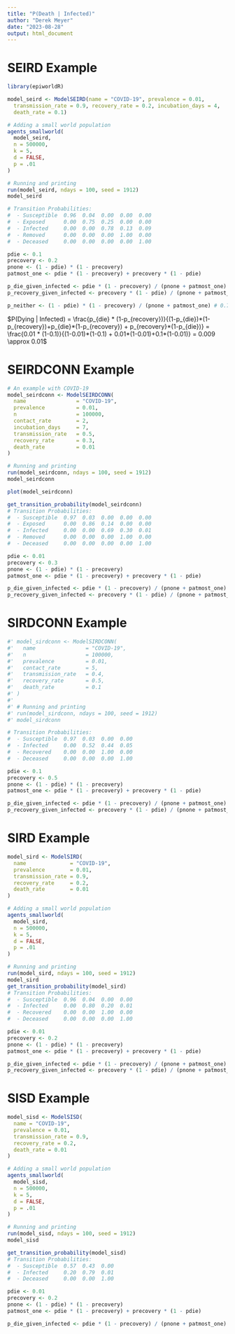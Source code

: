 ```yaml
---
title: "P(Death | Infected)"
author: "Derek Meyer"
date: "2023-08-28"
output: html_document
---
```


# SEIRD Example
```r
library(epiworldR)

model_seird <- ModelSEIRD(name = "COVID-19", prevalence = 0.01,
  transmission_rate = 0.9, recovery_rate = 0.2, incubation_days = 4,
  death_rate = 0.1)

# Adding a small world population
agents_smallworld(
  model_seird,
  n = 500000,
  k = 5,
  d = FALSE,
  p = .01
)

# Running and printing
run(model_seird, ndays = 100, seed = 1912)
model_seird

# Transition Probabilities:
#  - Susceptible  0.96  0.04  0.00  0.00  0.00
#  - Exposed      0.00  0.75  0.25  0.00  0.00
#  - Infected     0.00  0.00  0.78  0.13  0.09
#  - Removed      0.00  0.00  0.00  1.00  0.00
#  - Deceased     0.00  0.00  0.00  0.00  1.00

pdie <- 0.1
precovery <- 0.2
pnone <- (1 - pdie) * (1 - precovery)
patmost_one <- pdie * (1 - precovery) + precovery * (1 - pdie)

p_die_given_infected <- pdie * (1 - precovery) / (pnone + patmost_one) # 0.08163265
p_recovery_given_infected <- precovery * (1 - pdie) / (pnone + patmost_one) # 0.1836735

p_neither <- (1 - pdie) * (1 - precovery) / (pnone + patmost_one) # 0.7346939
```

$P(Dying | Infected) = \frac{p_{die} * (1-p_{recovery})}{(1-p_{die})*(1-p_{recovery})+p_{die}*(1-p_{recovery}) + p_{recovery}*(1-p_{die})} = \frac{0.01 * (1-0.1)}{(1-0.01)*(1-0.1) + 0.01*(1-0.01)+0.1*(1-0.01)} = 0.009 \approx 0.01$

# SEIRDCONN Example
```r
# An example with COVID-19
model_seirdconn <- ModelSEIRDCONN(
  name                = "COVID-19",
  prevalence          = 0.01,
  n                   = 100000,
  contact_rate        = 2,
  incubation_days     = 7,
  transmission_rate   = 0.5,
  recovery_rate       = 0.3,
  death_rate          = 0.01
)

# Running and printing
run(model_seirdconn, ndays = 100, seed = 1912)
model_seirdconn

plot(model_seirdconn)

get_transition_probability(model_seirdconn)
# Transition Probabilities:
#  - Susceptible  0.97  0.03  0.00  0.00  0.00
#  - Exposed      0.00  0.86  0.14  0.00  0.00
#  - Infected     0.00  0.00  0.69  0.30  0.01
#  - Removed      0.00  0.00  0.00  1.00  0.00
#  - Deceased     0.00  0.00  0.00  0.00  1.00

pdie <- 0.01
precovery <- 0.3
pnone <- (1 - pdie) * (1 - precovery)
patmost_one <- pdie * (1 - precovery) + precovery * (1 - pdie)

p_die_given_infected <- pdie * (1 - precovery) / (pnone + patmost_one) # 0.007021063
p_recovery_given_infected <- precovery * (1 - pdie) / (pnone + patmost_one) # 0.2978937
```

# SIRDCONN Example
```r
#' model_sirdconn <- ModelSIRDCONN(
#'   name                = "COVID-19",
#'   n                   = 100000,
#'   prevalence          = 0.01,
#'   contact_rate        = 5,
#'   transmission_rate   = 0.4,
#'   recovery_rate       = 0.5,
#'   death_rate          = 0.1
#' )
#'
#' # Running and printing
#' run(model_sirdconn, ndays = 100, seed = 1912)
#' model_sirdconn

# Transition Probabilities:
#  - Susceptible  0.97  0.03  0.00  0.00
#  - Infected     0.00  0.52  0.44  0.05
#  - Recovered    0.00  0.00  1.00  0.00
#  - Deceased     0.00  0.00  0.00  1.00

pdie <- 0.1
precovery <- 0.5
pnone <- (1 - pdie) * (1 - precovery)
patmost_one <- pdie * (1 - precovery) + precovery * (1 - pdie)

p_die_given_infected <- pdie * (1 - precovery) / (pnone + patmost_one) # 0.05263158
p_recovery_given_infected <- precovery * (1 - pdie) / (pnone + patmost_one) # 0.4736842
```

# SIRD Example
```r
model_sird <- ModelSIRD(
  name              = "COVID-19",
  prevalence        = 0.01,
  transmission_rate = 0.9,
  recovery_rate     = 0.2,
  death_rate        = 0.01
)

# Adding a small world population
agents_smallworld(
  model_sird,
  n = 500000,
  k = 5,
  d = FALSE,
  p = .01
)

# Running and printing
run(model_sird, ndays = 100, seed = 1912)
model_sird
get_transition_probability(model_sird)
# Transition Probabilities:
#  - Susceptible  0.96  0.04  0.00  0.00
#  - Infected     0.00  0.80  0.20  0.01
#  - Recovered    0.00  0.00  1.00  0.00
#  - Deceased     0.00  0.00  0.00  1.00

pdie <- 0.01
precovery <- 0.2
pnone <- (1 - pdie) * (1 - precovery)
patmost_one <- pdie * (1 - precovery) + precovery * (1 - pdie)

p_die_given_infected <- pdie * (1 - precovery) / (pnone + patmost_one) # 0.008016032
p_recovery_given_infected <- precovery * (1 - pdie) / (pnone + patmost_one) # 0.1983968
```

# SISD Example
```r
model_sisd <- ModelSISD(
  name = "COVID-19",
  prevalence = 0.01,
  transmission_rate = 0.9,
  recovery_rate = 0.2,
  death_rate = 0.01
)

# Adding a small world population
agents_smallworld(
  model_sisd,
  n = 500000,
  k = 5,
  d = FALSE,
  p = .01
)

# Running and printing
run(model_sisd, ndays = 100, seed = 1912)
model_sisd

get_transition_probability(model_sisd)
# Transition Probabilities:
#  - Susceptible  0.57  0.43  0.00
#  - Infected     0.20  0.79  0.01
#  - Deceased     0.00  0.00  1.00

pdie <- 0.01
precovery <- 0.2
pnone <- (1 - pdie) * (1 - precovery)
patmost_one <- pdie * (1 - precovery) + precovery * (1 - pdie)

p_die_given_infected <- pdie * (1 - precovery) / (pnone + patmost_one) # 0.008016032
```
